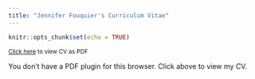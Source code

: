 ```yaml
---
title: "Jennifer Fouquier's Curriculum Vitae"
---
```



```r
knitr::opts_chunk$set(echo = TRUE)
```

<p class="lead">
 <small> <a href="assets/CV/cv.pdf">Click here</a> to
  view CV as PDF</small>
</p>
<object data="assets/CV/cv.pdf" type="application/pdf" width="100%" height="800px"> 
  <p>You don't have a PDF plugin for this browser. Click above to view my CV.</p>  
</object>
  